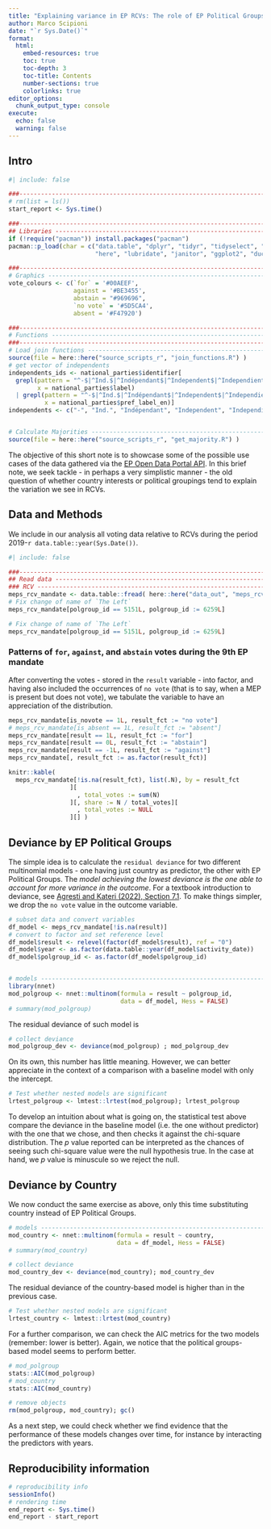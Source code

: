 ```yaml
---
title: "Explaining variance in EP RCVs: The role of EP Political Groups v Country"
author: Marco Scipioni
date: "`r Sys.Date()`"
format: 
  html:
    embed-resources: true
    toc: true
    toc-depth: 3
    toc-title: Contents
    number-sections: true
    colorlinks: true
editor_options: 
  chunk_output_type: console
execute:
  echo: false
  warning: false
---
```


## Intro
```r
#| include: false

###--------------------------------------------------------------------------###
# rm(list = ls())
start_report <- Sys.time()

###--------------------------------------------------------------------------###
## Libraries -------------------------------------------------------------------
if (!require("pacman")) install.packages("pacman")
pacman::p_load(char = c("data.table", "dplyr", "tidyr", "tidyselect", "future.apply",
                        "here", "lubridate", "janitor", "ggplot2", "duckdb", "duckplyr") )

###--------------------------------------------------------------------------###
# Graphics ---------------------------------------------------------------------
vote_colours <- c(`for` = '#00AEEF',
                  against = '#BE3455',
                  abstain = "#969696",
                  `no vote` = '#5D5CA4',
                  absent = '#F47920')

###--------------------------------------------------------------------------###
# Functions --------------------------------------------------------------------
###--------------------------------------------------------------------------###
# Load join functions ---------------------------------------------------------#
source(file = here::here("source_scripts_r", "join_functions.R") )
# get vector of independents
independents_ids <- national_parties$identifier[
  grepl(pattern = "^-$|^Ind.$|^Indépendant$|^Independent$|^Independiente$", 
        x = national_parties$label)
  | grepl(pattern = "^-$|^Ind.$|^Indépendant$|^Independent$|^Independiente$", 
          x = national_parties$pref_label_en)]
independents <- c("-", "Ind.", "Indépendant", "Independent", "Independiente")


# Calculate Majorities --------------------------------------------------------#
source(file = here::here("source_scripts_r", "get_majority.R") )
```

The objective of this short note is to showcase some of the possible use cases of the data gathered via the [EP Open Data Portal API](https://data.europarl.europa.eu/en/developer-corner/opendata-api).
In this brief note, we seek tackle - in perhaps a very simplistic manner - the old question of whether country interests or political groupings tend to explain the variation we see in RCVs. 


## Data and Methods
We include in our analysis all voting data relative to RCVs during the period 2019-`r data.table::year(Sys.Date())`.
```r
#| include: false

###--------------------------------------------------------------------------###
## Read data -------------------------------------------------------------------
### RCV ------------------------------------------------------------------------
meps_rcv_mandate <- data.table::fread( here::here("data_out", "meps_rcv_mandate.csv") ) 
# Fix change of name of `The Left`
meps_rcv_mandate[polgroup_id == 5151L, polgroup_id := 6259L]

# Fix change of name of `The Left`
meps_rcv_mandate[polgroup_id == 5151L, polgroup_id := 6259L]
```

### Patterns of `for`, `against`, and `abstain` votes during the 9th EP mandate
After converting the votes - stored in the `result` variable - into factor, and having also included the occurrences of `no vote` (that is to say, when a MEP is present but does not vote), we tabulate the variable to have an appreciation of the distribution. 
```r
meps_rcv_mandate[is_novote == 1L, result_fct := "no vote"]
# meps_rcv_mandate[is_absent == 1L, result_fct := "absent"]
meps_rcv_mandate[result == 1L, result_fct := "for"]
meps_rcv_mandate[result == 0L, result_fct := "abstain"]
meps_rcv_mandate[result == -1L, result_fct := "against"]
meps_rcv_mandate[, result_fct := as.factor(result_fct)]

knitr::kable(
  meps_rcv_mandate[!is.na(result_fct), list(.N), by = result_fct
                 ][
                   , total_votes := sum(N)
                 ][, share := N / total_votes][
                   , total_votes := NULL
                 ][] )
```

## Deviance by EP Political Groups
The simple idea is to calculate the `residual deviance` for two different multinomial models - one having just country as predictor, the other with EP Political Groups.
The *model achieving the lowest deviance is the one able to account for more variance in the outcome*. 
For a textbook introduction to deviance, see [Agresti and Kateri (2022), Section 7.1](https://www.routledge.com/Foundations-of-Statistics-for-Data-Scientists-With-R-and-Python/Agresti-Kateri/p/book/9780367748456?utm_source=website&utm_medium=shared_link&utm_campaign=B027593_jm1_5ll_8pm_d765_foundationsofstatisticsfordatascientists).
To make things simpler, we drop the `no vote` value in the outcome variable.
```r
# subset data and convert variables
df_model <- meps_rcv_mandate[!is.na(result)]
# convert to factor and set reference level
df_model$result <- relevel(factor(df_model$result), ref = "0")
df_model$year <- as.factor(data.table::year(df_model$activity_date))
df_model$polgroup_id <- as.factor(df_model$polgroup_id)


# models ----------------------------------------------------------------------#
library(nnet)
mod_polgroup <- nnet::multinom(formula = result ~ polgroup_id,
                               data = df_model, Hess = FALSE)
# summary(mod_polgroup)
```

The residual deviance of such model is
```r
# collect deviance
mod_polgroup_dev <- deviance(mod_polgroup) ; mod_polgroup_dev
```

On its own, this number has little meaning.
However, we can better appreciate in the context of a comparison with a baseline model with only the intercept.
```r
# Test whether nested models are significant
lrtest_polgroup <- lmtest::lrtest(mod_polgroup); lrtest_polgroup
```

To develop an intuition about what is going on, the statistical test above compare the deviance in the baseline model (i.e. the one without predictor) with the one that we chose, and then checks it against the chi-square distribution.
The *p* value reported can be interpreted as the chances of seeing such chi-square value were the null hypothesis true. 
In the case at hand, we *p* value is minuscule so we reject the null.


## Deviance by Country
We now conduct the same exercise as above, only this time substituting country instead of EP Political Groups.
```r
# models ----------------------------------------------------------------------#
mod_country <- nnet::multinom(formula = result ~ country,
                              data = df_model, Hess = FALSE)
# summary(mod_country)

# collect deviance
mod_country_dev <- deviance(mod_country); mod_country_dev
```

The residual deviance of the country-based model is higher than in the previous case.
```r
# Test whether nested models are significant
lrtest_country <- lmtest::lrtest(mod_country)
```

For a further comparison, we can check the AIC metrics for the two models (remember: lower is better).
Again, we notice that the political groups-based model seems to perform better.
```r
# mod_polgroup
stats::AIC(mod_polgroup)
# mod_country
stats::AIC(mod_country)

# remove objects
rm(mod_polgroup, mod_country); gc()
```

As a next step, we could check whether we find evidence that the performance of these models changes over time, for instance by interacting the predictors with years. 


## Reproducibility information
```r
# reproducibility info
sessionInfo()
# rendering time
end_report <- Sys.time()
end_report - start_report
```
